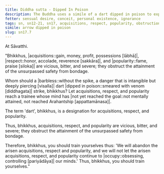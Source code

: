 ```yaml
---
title: Diddha sutta - Dipped In Poison
description: The Buddha uses a simile of a dart dipped in poison to explain how acquisitions, respect, and popularity are vicious, bitter, and severe, obstructing the attainment of the unsurpassed safety from bondage.
fetter: sensual desire, conceit, personal existence, ignorance
tags: sn, sn12-21, sn17, acquisitions, respect, popularity, obstruction, poison, arrow, vicious, bitter, severe
simile: arrow dipped in poison
slug: sn17.7
---
```


At Sāvatthi.

"Bhikkhus, |acquisitions::gain, money, profit, possessions [lābhā]|, |respect::honor, accolade, reverence [sakkāra]|, and |popularity::fame, praise [siloka]| are vicious, bitter, and severe; they obstruct the attainment of the unsurpassed safety from bondage.

Whom should a |barbless::without the spike, a danger that is intangible but deeply piercing [visalla]| dart |dipped in poison::smeared with venom [diddhagata]| strike, bhikkhus? Let acquisitions, respect, and popularity reach a trainee whose mind has |not yet reached the goal::not mentally attained, not reached Arahantship [appattamānasa]|.

The term 'dart', bhikkhus, is a designation for acquisitions, respect, and popularity.

Thus, bhikkhus, acquisitions, respect, and popularity are vicious, bitter, and severe; they obstruct the attainment of the unsurpassed safety from bondage.

Therefore, bhikkhus, you should train yourselves thus: 'We will abandon the arisen acquisitions, respect and popularity, and we will not let the arisen acquisitions, respect, and popularity continue to |occupy::obsessing, controlling [pariyādāya]| our minds.' Thus, bhikkhus, you should train yourselves."